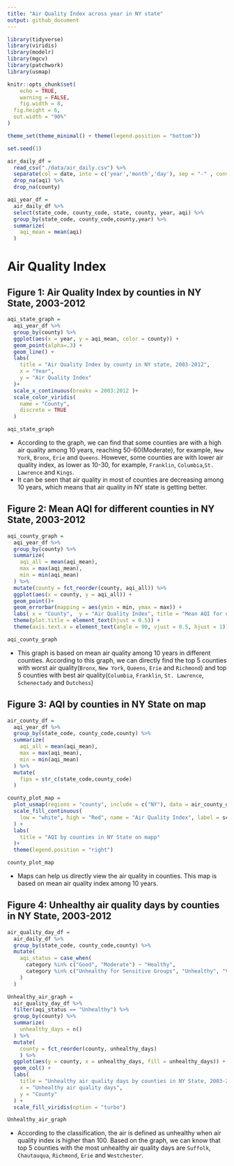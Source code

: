 ```yaml
---
title: "Air Quality Index across year in NY state"
output: github_document
---
```


```r
library(tidyverse)
library(viridis)
library(modelr)
library(mgcv)
library(patchwork)
library(usmap)

knitr::opts_chunk$set(
	echo = TRUE,
	warning = FALSE,
	fig.width = 8, 
  fig.height = 6,
  out.width = "90%"
)

theme_set(theme_minimal() + theme(legend.position = "bottom"))

set.seed(1)
```


```r
air_daily_df = 
  read_csv("./data/air_daily.csv") %>% 
  separate(col = date, into = c('year','month','day'), sep = "-" , convert = TRUE) %>% 
  drop_na(aqi) %>% 
  drop_na(county)
```


```r
aqi_year_df = 
  air_daily_df %>% 
  select(state_code, county_code, state, county, year, aqi) %>% 
  group_by(state_code, county_code,county,year) %>% 
  summarize(
    aqi_mean = mean(aqi)
  )
```

# Air Quality Index

## Figure 1: Air Quality Index by counties in NY State, 2003-2012

```r
aqi_state_graph =
  aqi_year_df %>% 
  group_by(county) %>% 
  ggplot(aes(x = year, y = aqi_mean, color = county)) +
  geom_point(alpha=.3) +
  geom_line() +
  labs(
    title = "Air Quality Index by county in NY state, 2003-2012",
    x = "Year",
    y = "Air Quality Index"
  )+
  scale_x_continuous(breaks = 2003:2012 )+
  scale_color_viridis(
    name = "County", 
    discrete = TRUE
  )

aqi_state_graph
```

* According to the graph, we can find that some counties are with a high air quality among 10 years, reaching 50-60(Moderate), for example, `New York`, `Bronx`, `Erie` and `Queens`. However, some counties are with lower air quality index, as lower as 10-30, for example, `Franklin`, `Columbia`,`St. Lawrence` and `Kings`. 
* It can be seen that air quality in most of counties are decreasing among 10 years, which means that air quality in NY state is getting better. 

## Figure 2: Mean AQI for different counties in NY State, 2003-2012

```r
aqi_county_graph = 
  aqi_year_df %>% 
  group_by(county) %>% 
  summarize(
    aqi_all = mean(aqi_mean),
    max = max(aqi_mean),
    min = min(aqi_mean)
  ) %>% 
  mutate(county = fct_reorder(county, aqi_all)) %>% 
  ggplot(aes(x = county, y = aqi_all)) +
  geom_point()+
  geom_errorbar(mapping = aes(ymin = min, ymax = max)) +
  labs( x = "County",  y = "Air Quality Index", title = "Mean AQI for different counties in NY State, 2003-2012") + 
  theme(plot.title = element_text(hjust = 0.5)) + 
  theme(axis.text.x = element_text(angle = 90, vjust = 0.5, hjust = 1))

aqi_county_graph
```

* This graph is based on mean air quality among 10 years in different counties. According to this graph, we can directly find the top 5 counties with worst air quality(`Bronx`, `New York`, `Queens`, `Erie` and `Richmond`) and top 5 counties with best air quality(`Columbia`, `Franklin`, `St. Lawrence`, `Schenectady` and `Dutchess`)

## Figure 3: AQI by counties in NY State on map

```r
air_county_df = 
  aqi_year_df %>% 
  group_by(state_code, county_code,county) %>% 
  summarize(
    aqi_all = mean(aqi_mean),
    max = max(aqi_mean),
    min = min(aqi_mean)
  ) %>% 
  mutate(
    fips = str_c(state_code,county_code)
  )

county_plot_map = 
  plot_usmap(regions = "county", include = c("NY"), data = air_county_df, values = "aqi_all", labels = TRUE, label_color = "white") +
  scale_fill_continuous(
    low = "white", high = "Red", name = "Air Quality Index", label = scales::comma, limits = c(0,60)
  ) +   
  labs(
    title = "AQI by counties in NY State on mapp"
  )+
  theme(legend.position = "right")

county_plot_map
```

* Maps can help us directly view the air quality in counties. This map is based on mean air quality index among 10 years. 


## Figure 4: Unhealthy air quality days by counties in NY State, 2003-2012

```r
air_quality_day_df = 
  air_daily_df %>% 
  group_by(state_code, county_code,county) %>% 
  mutate(
    aqi_status = case_when(
      category %in% c("Good", "Moderate") ~ "Healthy",
      category %in% c("Unhealthy for Sensitive Groups", "Unhealthy", "Very Unhealthy") ~ "Unhealthy"
    )
  ) 

Unhealthy_air_graph = 
  air_quality_day_df %>% 
  filter(aqi_status == "Unhealthy") %>% 
  group_by(county) %>% 
  summarize(
    unhealthy_days = n()
  ) %>% 
  mutate(
    county = fct_reorder(county, unhealthy_days)
    ) %>% 
  ggplot(aes(y = county, x = unhealthy_days, fill = unhealthy_days)) +
  geom_col() +
  labs(
    title = "Unhealthy air quality days by counties in NY State, 2003-2012",
    x = "Unhealthy air quality days",
    y = "County"
  ) +
  scale_fill_viridis(option = "turbo")

Unhealthy_air_graph 
```

* According to the classification, the air is defined as unhealthy when air quality index is higher than 100. Based on the graph, we can know that top 5 counties with the most unhealthy air quality days are `Suffolk`, `Chautauqua`, `Richmond`, `Erie` and `Westchester`. 